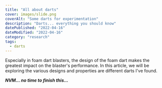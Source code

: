 ```yaml
---
title: "All about darts"
cover: images/slide.png
coverAlt: "Some darts for experimentation"
description: "Darts... everything you should know"
datePublished: "2022-04-16"
dateModified: "2022-04-16"
category: "research"
tags:
  - darts
---
```


Especially in foam dart blasters, the design of the foam dart makes the greatest impact on the blaster's performance. In this article, we will be exploring the various designs and properties are different darts I've found.

***NVM... no time to finish this...***

